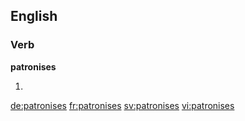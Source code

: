==English==

===Verb===
'''patronises'''

# {{third-person singular of|patronise}}

[[de:patronises]]
[[fr:patronises]]
[[sv:patronises]]
[[vi:patronises]]